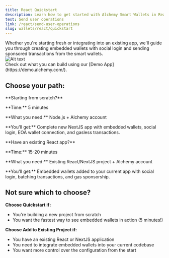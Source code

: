 ```yaml
---
title: React Quickstart
description: Learn how to get started with Alchemy Smart Wallets in React.
text: Send user operations
link: /react/send-user-operations
slug: wallets/react/quickstart
---
```


<div style={{ display: "flex", flexWrap: "wrap", alignItems: "flex-start" }}>
  <div style={{ flex: "1", marginRight: "10px" }}>
    Whether you're starting fresh or integrating into an existing app, we'll
    guide you through creating embedded wallets with social login and sending
    sponsored transactions from the smart wallets.
  </div>
  <div style={{ flex: "0 0 30%" }}>
    <img
      src="/images/wallets/example-custom-ui-config.png"
      alt="Alt text"
      style={{ width: "60%" }}
    />
  </div>
</div>

<Tip>
  Check out what you can build using our [Demo App](https://demo.alchemy.com/).
</Tip>

## Choose your path:

<CardGroup cols={2}>
  <Card
    title="Quickstart"
    href="/wallets/react/quickstart/new-project"
    icon="forward"
  >
    <p>**Starting from scratch?**</p>
    <p>**Time:** 5 minutes</p>
    <p>**What you need:** Node.js + Alchemy account</p>
    <p>
      **You'll get:** Complete new NextJS app with embedded wallets, social
      login, EOA wallet connection, and gasless transactions.
    </p>
  </Card>
  <Card
    title="Add to Existing Project"
    href="/wallets/react/quickstart/existing-project"
    icon="bullseye-pointer"
  >
    <p>**Have an existing React app?**</p>
    <p>**Time:** 15-20 minutes</p>
    <p>**What you need:** Existing React/NextJS project + Alchemy account</p>
    <p>
      **You'll get:** Embedded wallets added to your current app with social
      login, batching transactions, and gas sponsorship.
    </p>
  </Card>
</CardGroup>

## Not sure which to choose?

**Choose Quickstart if:**

- You're building a new project from scratch
- You want the fastest way to see embedded wallets in action (5 minutes!)

**Choose Add to Existing Project if:**

- You have an existing React or NextJS application
- You need to integrate embedded wallets into your current codebase
- You want more control over the configuration from the start
